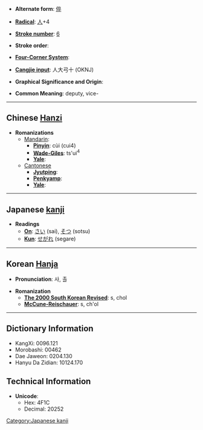 * '''Alternate form''': [[倅]]

* '''[[Wiktionary:Chinese radical index| Radical]]''': [[Wiktionary:Chinese radical index 人|人]]+4

* '''[[Wiktionary:Chinese total strokes index|Stroke number]]''': [[Wiktionary:Chinese total strokes index 6|6]]

* '''Stroke order''': 

* '''[[Wiktionary:Chinese four corner index|Four-Corner System]]''': 

* '''[[Wiktionary:Chinese Cangjie index|Cangjie input]]''': 人大弓十 (OKNJ)

* '''Graphical Significance and Origin''': 

* '''Common Meaning''': deputy, vice-

----

== Chinese [[Hanzi]] ==

* '''Romanizations'''
** [[Mandarin]]:
*** '''[[Pinyin]]''': cùi (cui4)
*** '''[[Wade-Giles]]''': ts'ui<sup>4</sup>
*** '''[[Yale]]''': 
**[[Cantonese]]
***'''[[Jyutping]]''':
***'''[[Penkyamp]]''': 
***'''[[Yale]]''': 


----

== Japanese [[kanji]] ==

* '''Readings'''
** '''[[On]]''': [[さい]] (sai), [[そつ]] (sotsu)
** '''[[Kun]]''': [[せがれ]] (segare)
 

----

== Korean [[Hanja]] ==

* '''Pronunciation''': 사, 촐

* '''Romanization'''
** '''[[The 2000 South Korean Revised Romanization|The 2000 South Korean Revised]]''': s, chol
** '''[[McCune-Reischauer]]''': s, ch'ol

----

== Dictionary Information ==

* KangXi: 0096.121
* Morobashi: 00462
* Dae Jaweon: 0204.130
* Hanyu Da Zidian: 10124.170

== Technical Information ==

* '''Unicode''':
** Hex: 4F1C
** Decimal: 20252

[[Category:Japanese kanji]]